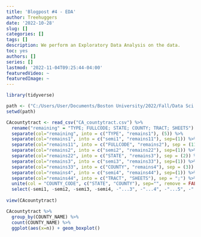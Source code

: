 ```yaml
---
title: 'Blogpost #4 - EDA'
author: Treehuggers
date: '2022-10-28'
slug: []
categories: []
tags: []
description: We perform an Exploratory Data Analysis on the data.
toc: yes
authors: []
series: []
lastmod: '2022-11-04T09:25:44-04:00'
featuredVideo: ~
featuredImage: ~
---
```

```r
library(tidyverse)

path <- ("C:/Users/User/Documents/Boston University/2022/Fall/Data Sci in R/ma4615-fa22-final-project-treehuggers/dataset")
setwd(path)

CAcountytract <- read_csv("CA_countytract.csv") %>% 
  rename("remaining" = "TYPE; FULLCODE; STATE; COUNTY; TRACT; SHEETS") %>% 
  separate(col="remaining", into = c("TYPE", "remains1"), (5)) %>% 
  separate(col="remains1", into = c("semi1", "remains11"), sep=(1)) %>% 
  separate(col="remains11", into = c("FULLCODE", "remains2"), sep = (11)) %>% 
  separate(col="remains2", into = c("semi2", "remains22"), sep=(1)) %>% 
  separate(col="remains22", into = c("STATE", "remains3"), sep = (2)) %>% 
  separate(col="remains3", into = c("semi3", "remains33"), sep=(1)) %>% 
  separate(col="remains33", into = c("COUNTY", "remains4"), sep = (3)) %>% 
  separate(col="remains4", into = c("semi4", "remains44"), sep=(1)) %>% 
  separate(col="remains44", into = c("TRACT", "SHEETS"), sep = ";") %>% 
  unite(col = "COUNTY_CODE", c("STATE", "COUNTY"), sep="", remove = FALSE) %>% 
  select(-semi1, -semi2, -semi3, -semi4, -"...3", -"...4", -"...5", -"...6")
  
view(CAcountytract)

CAcountytract %>% 
  group_by(COUNTY_NAME) %>%
  count(COUNTY_NAME) %>%
  ggplot(aes(x=n)) + geom_boxplot()

```

```r

```


